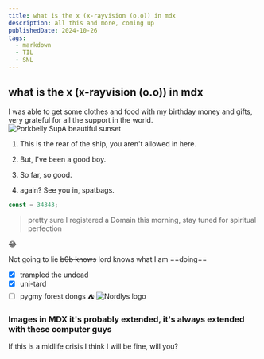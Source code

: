 ```yaml
---
title: what is the x (x-rayvision (o.o)) in mdx
description: all this and more, coming up
publishedDate: 2024-10-26
tags:
  - markdown
  - TIL
  - SNL
---
```


## what is the x (x-rayvision (o.o)) in mdx

I was able to get some clothes and food with my birthday money and gifts, very grateful for all the support in the world.
![Porkbelly SupA beautiful sunset](@/assets/foodie.jpg)

1. This is the rear of the ship, you aren't allowed in here.

2. But, I've been a good boy.

3. So far, so good.

4. again? See you in, spatbags.

```javascript /directory/description/this
const = 34343;
```

> pretty sure I registered a Domain this morning, stay tuned for spiritual perfection

:joy:

Not going to lie ~~b0b knows~~ lord knows what I am ==doing==

- [x] trampled the undead
- [x] uni-tard
- [ ] pygmy forest dongs :tent:
      ![Nordlys logo](@/assets/thatwasmythought.jpg)

### Images in MDX it's probably extended, it's always extended with these computer guys

If this is a midlife crisis I think I will be fine, will you?
